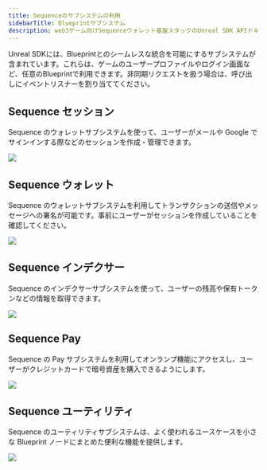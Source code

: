 ```yaml
---
title: Sequenceのサブシステムの利用
sidebarTitle: Blueprintサブシステム
description: web3ゲーム向けSequenceウォレット基盤スタックのUnreal SDK APIドキュメントです。
---
```


Unreal SDKには、Blueprintとのシームレスな統合を可能にするサブシステムが含まれています。これらは、ゲームのユーザープロファイルやログイン画面など、任意のBlueprintで利用できます。非同期リクエストを扱う場合は、呼び出しにイベントリスナーを割り当ててください。

## Sequence セッション
Sequence のウォレットサブシステムを使って、ユーザーがメールや Google でサインインする際などのセッションを作成・管理できます。

<Frame caption="Subsystem Sessions">
  <img src="/images/unreal/v1/subsystem_sessions.png" />
</Frame>

## Sequence ウォレット
Sequence のウォレットサブシステムを利用してトランザクションの送信やメッセージへの署名が可能です。事前にユーザーがセッションを作成していることを確認してください。

<Frame caption="Subsystem Wallet">
  <img src="/images/unreal/v1/subsystem_wallet.png" />
</Frame>

## Sequence インデクサー
Sequence のインデクサーサブシステムを使って、ユーザーの残高や保有トークンなどの情報を取得できます。

<Frame caption="Subsystem Indexer">
  <img src="/images/unreal/v1/subsystem_indexer.png" />
</Frame>

## Sequence Pay
Sequence の Pay サブシステムを利用してオンランプ機能にアクセスし、ユーザーがクレジットカードで暗号資産を購入できるようにします。

<Frame caption="Subsystem Pay">
  <img src="/images/unreal/v1/subsystem_pay.png" />
</Frame>

## Sequence ユーティリティ
Sequence のユーティリティサブシステムは、よく使われるユースケースを小さな Blueprint ノードにまとめた便利な機能を提供します。

<Frame caption="Subsystem Utils">
  <img src="/images/unreal/v1/subsystem_utils.png" />
</Frame>